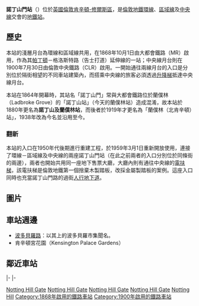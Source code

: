 {{NoteTA
|G1=TfL
|G2=UK Places
|G3=Transport
}}
{{Infobox London station
| name = 諾丁山門<br />Notting Hill Gate
| image_name    = NottingHillGate.jpg 
| caption       = 諾丁山門站出口
| manager = {{flagicon image|Underground.svg}} [[倫敦地鐵|倫敦地鐵]]
| interchange={{LU Circle}}<br>{{LU District}}<br>{{LU Central}}
| fare_zone = 1
| fare_zone_1 = 2
| locale = [[諾丁山|諾丁山]]
| borough = [[肯辛頓-修爾斯區|肯辛頓-修爾斯區]]
| years=1868<br />1900 
| events=開幕（MR）<br>開幕（CLR）
| platforms=4
| tubeexits=16.85  }}
'''諾丁山門站'''（{{lang-en|Notting Hill Gate tube station}}）位於[[英國|英國]][[倫敦|倫敦]][[肯辛頓-修爾斯區|肯辛頓-修爾斯區]]，是[[倫敦地鐵|倫敦地鐵]][[倫敦地鐵環線|環線]]、[[區域線|區域線]]及[[倫敦地鐵中央線|中央線]]交會的[[地鐵站|地鐵站]]。

==歷史==
本站的淺層月台為環線和區域線共用，在1868年10月1日由大都會鐵路（MR）啟用，作為其[[帕丁頓站|帕丁頓]]－格洛斯特路（告士打道）延伸線的一站；中央線月台則在1900年7月30日由倫敦中央鐵路（CLR）啟用。一開始通往兩線月台的入口是分別位於隔街相望的不同車站建築內，而搭乘中央線的旅客必須透過[[升降梯|升降梯]]抵達中央線月台。

本站在1864年開幕時，其站名「諾丁山門」常與大都會鐵路位於蘭僕林（Ladbroke Grove）的「諾丁山站」（今天的蘭僕林站）造成混淆，故本站於1880年更名為'''諾丁山及蘭僕林站'''，而後者於1919年才更名為「蘭僕林（北肯辛頓）站」，1938年改為今名並沿用至今。
===翻新===
本站的入口在1950年代後期進行重建工程，於1959年3月1日重新開放使用，連接了環線－區域線及中央線的兩座諾丁山門站（在此之前兩者的入口分別位於同條街的兩邊），兩者也開始共用同一座地下售票大廳，大廳內則有通往中央線的[[電扶梯|電扶梯]]，該電扶梯是倫敦地鐵第一個捨棄木製踏板，改採金屬製踏板的案例。這座入口同時也充當諾丁山門路的過街[[人行地下道|人行地下道]]。

==圖片==
{{multiple image
 | align=center
 | image1=NottingHillGate2.jpg
 | image2=NottingHillGate3.jpg
 | image3=Notting Hill Gate stn eastbound Central look west.JPG
 | caption1=區域線及環線月台
 | caption2=區域線及環線月台上方的屋頂
 | caption3=向西看中央線東行月台
 | footer_align=center
 | width=230
}}

==車站週邊==
*[[波多貝羅路|波多貝羅路]]：以其上的波多貝羅市集聞名。
*肯辛頓宮花園（Kensington Palace Gardens）

==鄰近車站==
{{start rail box|[[File:Underground.svg|20px]] [[倫敦地鐵|倫敦地鐵]]}}
{{s-inop|[[高街肯辛頓站|高街肯辛頓站]]|{{colorbox|#{{LUL color|Circle}}|small=1}} 經[[維多利亞車站|維多利亞車站]]逆時針<br>繞行至[[漢默史密斯站|漢默史密斯]]<br>{{colorbox|#{{LUL color|District}}|small=1}}  往  [[溫布頓站|溫布頓　　　　　]]||rows=2}}
{{s-line|[[倫敦地鐵環線|環線]]||#{{LUL color|Circle}}}}
{{s-inop|[[貝斯沃特站|貝斯沃特站]]|{{colorbox|#{{LUL color|Circle}}|small=1}} 往 [[艾奇韋爾路站|艾奇韋爾路]]<br>{{colorbox|#{{LUL color|District}}|small=1}} 往 [[艾奇韋爾路站|艾奇韋爾路]]||rows=2}}
|-
{{s-line|[[倫敦地鐵區域線|區域線]]||#{{LUL color|District}}}}
|-
{{s-inop|[[荷蘭公園站|荷蘭公園站]]|往 [[伊靈大道站|伊靈大道]]／[[西萊斯里普站|西萊斯里普]]}}
{{s-line|[[倫敦地鐵中央線|中央線]]||#{{LUL color|Central}}}}
{{s-inop|[[女王道站|女王道站]]|往 [[艾平站|艾平]]／[[海諾特站|海諾特]]／[[伍特福站|伍特福]]}}
{{end box}}

{{倫敦地鐵環線}}
{{倫敦地鐵區域線}}
{{倫敦地鐵中央線}}

[[Category:環線車站_(倫敦地鐵)|Notting Hill Gate]]
[[Category:區域線車站|Notting Hill Gate]]
[[Category:中央線車站_(倫敦地鐵)|Notting Hill Gate]]
[[Category:肯辛頓-切爾西區鐵路車站|Notting Hill Gate]]
[[Category:倫敦通宵地鐵車站|Notting Hill]]
[[Category:1868年啟用的鐵路車站|Category:1868年啟用的鐵路車站]]
[[Category:1900年啟用的鐵路車站|Category:1900年啟用的鐵路車站]]